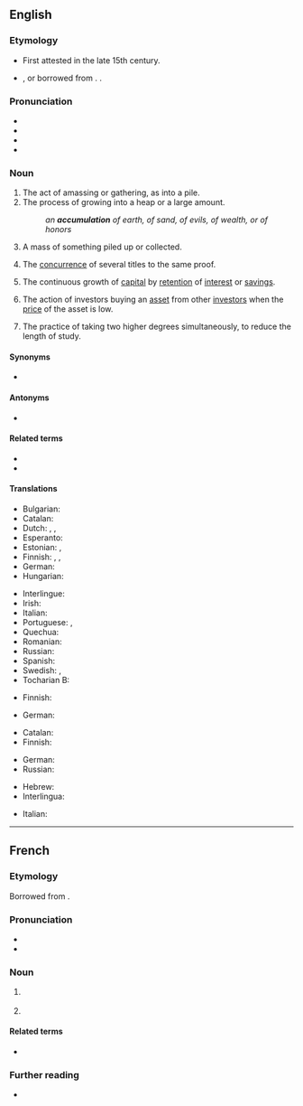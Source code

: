 ==English==

===Etymology===
* First attested in the late 15th century.
* {{suffix|en|accumulate|ion}}, or borrowed from {{bor|en|la|accumulatio|accumulatio, accumulationis}}. {{doublet|en|accumulatio}}.

===Pronunciation===
* {{IPA|en|/ə.ˌkjuːm.jə.ˈleɪ.ʃən/}}
* {{hyph|en|ac|cu|mu|la|tion}}
* {{audio|en|en-us-accumulation.ogg|Audio (US)}}
* {{rhymes|en|eɪʃən}}

===Noun===
{{en-noun|~}}

# The act of amassing or gathering, as into a pile.
# The process of growing into a heap or a large amount.
#: ''an '''accumulation''' of earth, of sand, of evils, of wealth, or of honors''
# A mass of something piled up or collected.
# {{lb|en|legal}} The [[concurrence]] of several titles to the same proof.
# {{lb|en|accounting}} The continuous growth of [[capital]] by [[retention]] of [[interest]] or [[savings]].
# {{lb|en|finance}} The action of investors buying an [[asset]] from other [[investor]]s when the [[price]] of the asset is low.
# {{lb|en|UK|education|historical|uncountable}} The practice of taking two higher degrees simultaneously, to reduce the length of study.

====Synonyms====
* {{sense|accounting}} {{l|en|retained earnings}}

====Antonyms====
* {{l|en|decumulation}}

====Related terms====
* {{l|en|accumulate}}
* {{l|en|accumulator}}

====Translations====
{{trans-top|act of accumulating, the state of being accumulated}}
* Bulgarian: {{t+|bg|натрупване}}
* Catalan: {{t|ca|acumulació|f}}
* Dutch: {{t+|nl|accumulatie|f}}, {{t|nl|opstapeling|f}}, {{t+|nl|opeenhoping|f}}
* Esperanto: {{t|eo|amasigo}}
* Estonian: {{t|et|kogumine}}, {{t|et|kuhjumine}}
* Finnish: {{t+|fi|kertyminen}}, {{t|fi|kasaantuminen}}, {{t+|fi|akkumulaatio}}
* German: {{t+|de|Anhäufung|f}}
* Hungarian: {{t+|hu|felhalmozás}}
{{trans-mid}}
* Interlingue: {{t|ie|acumulation}}
* Irish: {{t|ga|tiomsú|m}}
* Italian: {{t+|it|accumulazione|f}}
* Portuguese: {{t+|pt|acumulação|f}}, {{t+|pt|acúmulo|m}}
* Quechua: {{t|qu|qisa}}
* Romanian: {{t+|ro|acumulare|f}}
* Russian: {{t+|ru|накопление|n|alt=накопле́ние}}
* Spanish: {{t+|es|acumulación|f}}
* Swedish: {{t+|sv|ackumulation}}, {{t+|sv|ackumulering}}
* Tocharian B: {{t-simple|txb|kraupalñe|langname=Tocharian B}}
{{trans-bottom}}

{{trans-top|concurrence of several titles to the same proof}}
* Finnish: {{t+|fi|konkurrenssi}}
{{trans-mid}}
* German: {{t+|de|Konkurrenz|f}}
{{trans-bottom}}

{{trans-top|continuous growth of capital by retention of interest or savings}}
* Catalan: {{t|ca|acumulació|f}}
* Finnish: {{t+|fi|karttuminen}}
{{trans-mid}}
* German: {{t+|de|Anhäufung|f}}
* Russian: {{t+|ru|накопление|n|alt=накопле́ние}}
{{trans-bottom}}

{{checktrans-top}}
* Hebrew: {{t-check|he|צבירה|f|tr=tzvira|sc=Hebr}}
* Interlingua: {{t-check|ia|accumulation}}
{{trans-mid}}
* Italian: {{t+check|it|accumulazione}}
{{trans-bottom}}

----

==French==

===Etymology===
Borrowed from {{bor|fr|la|accumulatio|accumulatio, accumulationem}}.

===Pronunciation===
* {{fr-IPA}}
* {{audio|fr|Fr-accumulation.ogg|Audio}}

===Noun===
{{fr-noun|f}}

# {{l|en|accumulation}} {{gloss|action of accumulating}}
# {{l|en|accumulation}} {{gloss|result of accumulating}}

====Related terms====
* {{l|fr|accumuler}}

===Further reading===
* {{R:TLFi}}